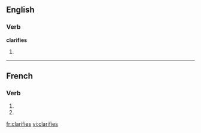 ==English==

===Verb===
'''clarifies'''

# {{third-person singular of|[[clarify]]}}

{{see|clarifiés}}

----

==French==

===Verb===
{{fr-verb-form}}

# {{form of|[[second-person|Second-person]] [[singular]] [[present indicative]]|[[clarifier]]|lang=French}}
# {{form of|Second-person singular [[present subjunctive]]|clarifier|lang=French}}

[[fr:clarifies]]
[[vi:clarifies]]
